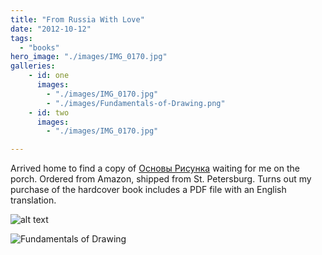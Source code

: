 ```yaml
---
title: "From Russia With Love"
date: "2012-10-12"
tags: 
  - "books"
hero_image: "./images/IMG_0170.jpg"
galleries:
    - id: one
      images:
        - "./images/IMG_0170.jpg"
        - "./images/Fundamentals-of-Drawing.png"
    - id: two
      images:
        - "./images/IMG_0170.jpg"

---
```


Arrived home to find a copy of [Основы Рисунка](http://www.amazon.com/gp/product/5903733018/ref=as_li_ss_tl?ie=UTF8&camp=1789&creative=390957&creativeASIN=5903733018&linkCode=as2&tag=micha0a3-20 "Основы Рисунка") waiting for me on the porch. Ordered from Amazon, shipped from St. Petersburg. Turns out my purchase of the hardcover book includes a PDF file with an English translation.

![alt text](images/IMG_0170.jpg "Par Avion")


![](images/Fundamentals-of-Drawing.png "Fundamentals of Drawing")

